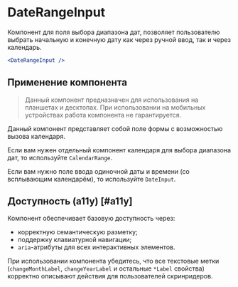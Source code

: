 <Overview>

# DateRangeInput

Компонент для поля выбора диапазона дат, позволяет пользователю выбрать начальную и конечную дату как через ручной ввод,
так и через календарь.

</Overview>

```jsx
<DateRangeInput />
```

## Применение компонента

> Данный компонент предназначен для использования на планшетах и десктопах.
> При использовании на мобильных устройствах работа компонента не гарантируется.

Данный компонент представляет собой поле формы с возможностью вызова календаря.

Если вам нужен отдельный компонент календаря для выбора диапазона дат, то используйте `CalendarRange`.

Если вам нужно поле ввода одиночной даты и времени (со всплывающим календарём), то используйте `DateInput`.

## Доступность (a11y) [#a11y]

Компонент обеспечивает базовую доступность через:

- корректную семантическую разметку;
- поддержку клавиатурной навигации;
- `aria`-атрибуты для всех интерактивных элементов.

При использовании компонента убедитесь, что все текстовые метки
(`changeMonthLabel`, `changeYearLabel` и остальные `*Label` свойства) корректно описывают действия для пользователей скринридеров.
